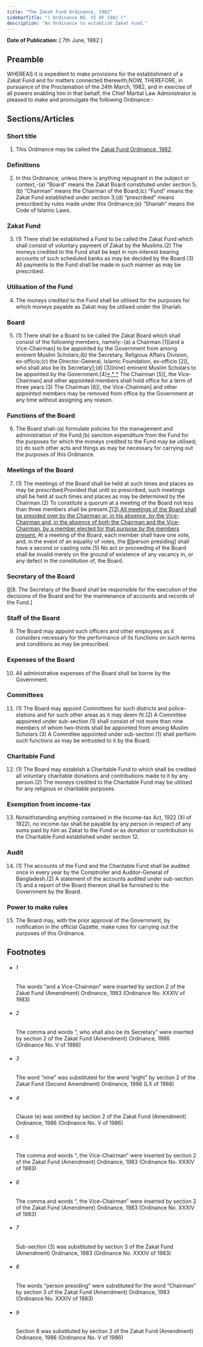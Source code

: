 ```yaml
---
title: "The Zakat Fund Ordinance, 1982"
sidebarTitle: "( Ordinance NO. VI OF 1982 )"
description: "An Ordinance to establish Zakat Fund."
---
```


**Date of Publication:** [ 7th June, 1982 ]

## Preamble

WHEREAS it is expedient to make provisions for the establishment of a Zakat Fund and for matters connected therewith;NOW, THEREFORE, in pursuance of the Proclamation of the 24th March, 1982, and in exercise of all powers enabling him in that behalf, the Chief Martial Law Administrator is pleased to make and promulgate the following Ordinance:-

## Sections/Articles

### Short title

1. This Ordinance may be called the [Zakat Fund Ordinance, 1982](/act-622.html "Zakat Fund Ordinance, 1982").

### Definitions

2. In this Ordinance, unless there is anything repugnant in the subject or context,-(a) “Board” means the Zakat Board constituted under section 5;(b) “Chairman” means the Chairman of the Board;(c) “Fund” means the Zakat Fund established under section 3;(d) “prescribed” means prescribed by rules made under this Ordinance;(e) “Shariah” means the Code of Islamic Laws.

### Zakat Fund

3. (1) There shall be established a Fund to be called the Zakat Fund which shall consist of voluntary payment of Zakat by the Muslims.(2) The moneys credited to the Fund shall be kept in non-interest bearing accounts of such scheduled banks as may be decided by the Board.(3) All payments to the Fund shall be made in such manner as may be prescribed.

### Utilisation of the Fund

4. The moneys credited to the Fund shall be utilised for the purposes for which moneys payable as Zakat may be utilised under the Shariah.

### Board

5. (1) There shall be a Board to be called the Zakat Board which shall consist of the following members, namely:-(a) a Chairman [1][and a Vice-Chairman] to be appointed by the Government from among eminent Muslim Scholars;(b) the Secretary, Religious Affairs Division, ex-officio;(c) the Director-General, Islamic Foundation, ex-officio [2][, who shall also be its Secretary];(d) [3][nine] eminent Muslim Scholars to be appointed by the Government.[4][\* \* \*](2) The Chairman [5][, the Vice-Chairman] and other appointed members shall hold office for a term of three years.(3) The Chairman [6][, the Vice-Chairman] and other appointed members may be removed from office by the Government at any time without assigning any reason.

### Functions of the Board

6. The Board shall-(a) formulate policies for the management and administration of the Fund;(b) sanction expenditure from the Fund for the purposes for which the moneys credited to the Fund may be utilised;(c) do such other acts and things as may be necessary for carrying out the purposes of this Ordinance.

### Meetings of the Board

7. (1) The meetings of the Board shall be held at such times and places as may be prescribed:Provided that until so prescribed, such meetings shall be held at such times and places as may be determined by the Chairman.(2) To constitute a quorum at a meeting of the Board not less than three members shall be present.[7](1)[(3) All meetings of the Board shall be presided over by the Chairman or, in his absence, by the Vice-Chairman and, in the absence of both the Chairman and the Vice-Chairman, by a member elected for that purpose by the members present.](4) At a meeting of the Board, each member shall have one vote, and, in the event of an equality of votes, the [8](2)[person presiding] shall have a second or casting vote.(5) No act or proceeding of the Board shall be invalid merely on the ground of existence of any vacancy in, or any defect in the constitution of, the Board.

### Secretary of the Board

[9](1)[8. The Secretary of the Board shall be responsible for the execution of the decisions of the Board and for the maintenance of accounts and records of the Fund.]

### Staff of the Board

9. The Board may appoint such officers and other employees as it considers necessary for the performance of its functions on such terms and conditions as may be prescribed.

### Expenses of the Board

10. All administrative expenses of the Board shall be borne by the Government.

### Committees

11. (1) The Board may appoint Committees for such districts and police-stations and for such other areas as it may deem fit.(2) A Committee appointed under sub-section (1) shall consist of not more than nine members of whom two-thirds shall be appointed from among Muslim Scholars.(3) A Committee appointed under sub-section (1) shall perform such functions as may be entrusted to it by the Board.

### Charitable Fund

12. (1) The Board may establish a Charitable Fund to which shall be credited all voluntary charitable donations and contributions made to it by any person.(2) The moneys credited to the Charitable Fund may be utilised for any religious or charitable purposes.

### Exemption from income-tax

13. Notwithstanding anything contained in the Income-tax Act, 1922 (XI of 1922), no income-tax shall be payable by any person in respect of any sums paid by him as Zakat to the Fund or as donation or contribution to the Charitable Fund established under section 12.

### Audit

14. (1) The accounts of the Fund and the Charitable Fund shall be audited once in every year by the Comptroller and Auditor-General of Bangladesh.(2) A statement of the accounts audited under sub-section (1) and a report of the Board thereon shall be furnished to the Government by the Board.

### Power to make rules

15. The Board may, with the prior approval of the Government, by notification in the official Gazette, make rules for carrying out the purposes of this Ordinance.

## Footnotes

- ###### 1

  The words “and a Vice-Chairman” were inserted by section 2 of the Zakat Fund (Amendment) Ordinance, 1983 (Ordinance No. XXXIV of 1983)

- ###### 2

  The comma and words “, who shall also be its Secretary” were inserted by section 2 of the Zakat Fund (Amendment) Ordinance, 1986 (Ordinance No. V of 1986)

- ###### 3

  The word “nine” was substituted for the word “eight” by section 2 of the Zakat Fund (Second Amendment) Ordinance, 1986 (LX of 1986)

- ###### 4

  Clause (e) was omitted by section 2 of the Zakat Fund (Amendment) Ordinance, 1986 (Ordinance No. V of 1986)

- ###### 5

  The comma and words “, the Vice-Chairman” were inserted by section 2 of the Zakat Fund (Amendment) Ordinance, 1983 (Ordinance No. XXXIV of 1983)

- ###### 6

  The comma and words “, the Vice-Chairman” were inserted by section 2 of the Zakat Fund (Amendment) Ordinance, 1983 (Ordinance No. XXXIV of 1983)

- ###### 7

  Sub-section (3) was substituted by section 3 of the Zakat Fund (Amendment) Ordinance, 1983 (Ordinance No. XXXIV of 1983)

- ###### 8

  The words “person presiding” were substituted for the word “Chairman” by section 3 of the Zakat Fund (Amendment) Ordinance, 1983 (Ordinance No. XXXIV of 1983)

- ###### 9

  Section 8 was substituted by section 3 of the Zakat Fund (Amendment) Ordinance, 1986 (Ordinance No. V of 1986)
